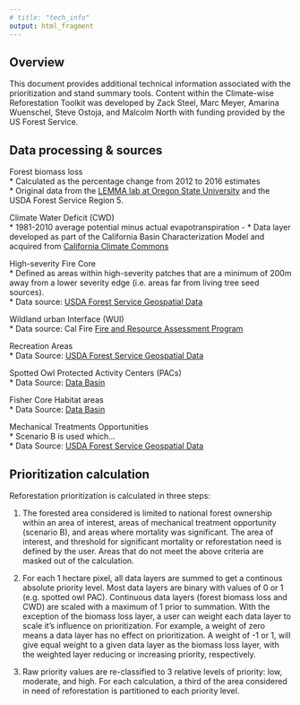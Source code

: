 ```yaml
---
# title: "tech_info"
output: html_fragment
---
```



## Overview  

This document provides additional technical information associated with the prioritization and stand summary tools. Content within the Climate-wise Reforestation Toolkit was developed by Zack Steel, Marc Meyer, Amarina Wuenschel, Steve Ostoja, and Malcolm North with funding provided by the US Forest Service.  

## Data processing & sources  

Forest biomass loss  
* Calculated as the percentage change from 2012 to 2016 estimates  
* Original data from the [LEMMA lab at Oregon State University]("https://lemma.forestry.oregonstate.edu/") and the USDA Forest Service Region 5.  

Climate Water Deficit (CWD)  
* 1981-2010 average potential minus actual evapotranspiration -
* Data layer developed as part of the California Basin Characterization Model and acquired from [California Climate Commons]("http://climate.calcommons.org/variable/climatic-water-deficit")  

High-severity Fire Core  
* Defined as areas within high-severity patches that are a minimum of 200m away from a lower severity edge (i.e. areas far from living tree seed sources).  
* Data source: [USDA Forest Service Geospatial Data]("https://www.fs.usda.gov/detail/r5/landmanagement/gis/?cid=STELPRDB5327833")  

Wildland urban Interface (WUI)  
* Data source: Cal Fire [Fire and Resource Assessment Program]("https://frap.fire.ca.gov/mapping/gis-data/")  

Recreation Areas  
* Data Source: [USDA Forest Service Geospatial Data]("https://www.fs.usda.gov/detail/r5/landmanagement/gis/?cid=STELPRDB5327833")   

Spotted Owl Protected Activity Centers (PACs)  
* Data Source: [Data Basin]("https://databasin.org/datasets/ee608449-2619-4c72-816c-0a75b1801015")  

Fisher Core Habitat areas  
* Data Source: [Data Basin]("https://databasin.org/datasets/ba0ca69e7e024cfdbf816a33b64238a5")  

Mechanical Treatments Opportunities  
* Scenario B is used which...  
* Data Source: [USDA Forest Service Geospatial Data]("https://www.fs.usda.gov/detail/r5/landmanagement/gis/?cid=STELPRDB5327833")  


## Prioritization calculation  

Reforestation prioritization is calculated in three steps:  

1) The forested area considered is limited to national forest ownership within an area of interest, areas of mechanical treatment opportunity (scenario B), and areas where mortality was significant. The area of interest, and threshold for significant mortality or reforestation need is defined by the user. Areas that do not meet the above criteria are masked out of the calculation.  

2) For each 1 hectare pixel, all data layers are summed to get a continous absolute priority level. Most data layers are binary with values of 0 or 1 (e.g. spotted owl PAC). Continuous data layers (forest biomass loss and CWD) are scaled with a maximum of 1 prior to summation. With the exception of the biomass loss layer, a user can weight each data layer to scale it's influence on prioritization. For example, a weight of zero means a data layer has no effect on prioritization. A weight of -1 or 1, will give equal weight to a given data layer as the biomass loss layer, with the weighted layer reducing or increasing priority, respectively.  

3) Raw priority values are re-classified to 3 relative levels of priority: low, moderate, and high. For each calculation, a third of the area considered in need of reforestation is partitioned to each priority level.  



